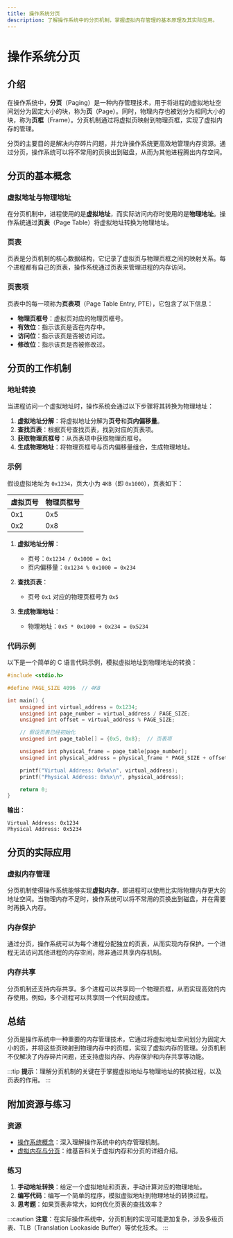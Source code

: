 ```yaml
---
title: 操作系统分页
description: 了解操作系统中的分页机制，掌握虚拟内存管理的基本原理及其实际应用。
---
```


# 操作系统分页

## 介绍

在操作系统中，**分页**（Paging）是一种内存管理技术，用于将进程的虚拟地址空间划分为固定大小的块，称为**页**（Page）。同时，物理内存也被划分为相同大小的块，称为**页框**（Frame）。分页机制通过将虚拟页映射到物理页框，实现了虚拟内存的管理。

分页的主要目的是解决内存碎片问题，并允许操作系统更高效地管理内存资源。通过分页，操作系统可以将不常用的页换出到磁盘，从而为其他进程腾出内存空间。

## 分页的基本概念

### 虚拟地址与物理地址

在分页机制中，进程使用的是**虚拟地址**，而实际访问内存时使用的是**物理地址**。操作系统通过**页表**（Page Table）将虚拟地址转换为物理地址。

### 页表

页表是分页机制的核心数据结构，它记录了虚拟页与物理页框之间的映射关系。每个进程都有自己的页表，操作系统通过页表来管理进程的内存访问。

### 页表项

页表中的每一项称为**页表项**（Page Table Entry, PTE），它包含了以下信息：

- **物理页框号**：虚拟页对应的物理页框号。
- **有效位**：指示该页是否在内存中。
- **访问位**：指示该页是否被访问过。
- **修改位**：指示该页是否被修改过。

## 分页的工作机制

### 地址转换

当进程访问一个虚拟地址时，操作系统会通过以下步骤将其转换为物理地址：

1. **虚拟地址分解**：将虚拟地址分解为**页号**和**页内偏移量**。
2. **查找页表**：根据页号查找页表，找到对应的页表项。
3. **获取物理页框号**：从页表项中获取物理页框号。
4. **生成物理地址**：将物理页框号与页内偏移量组合，生成物理地址。

### 示例

假设虚拟地址为 `0x1234`，页大小为 `4KB`（即 `0x1000`），页表如下：

| 虚拟页号 | 物理页框号 |
|----------|------------|
| 0x1      | 0x5        |
| 0x2      | 0x8        |

1. **虚拟地址分解**：
   - 页号：`0x1234 / 0x1000 = 0x1`
   - 页内偏移量：`0x1234 % 0x1000 = 0x234`

2. **查找页表**：
   - 页号 `0x1` 对应的物理页框号为 `0x5`

3. **生成物理地址**：
   - 物理地址：`0x5 * 0x1000 + 0x234 = 0x5234`

### 代码示例

以下是一个简单的 C 语言代码示例，模拟虚拟地址到物理地址的转换：

```c
#include <stdio.h>

#define PAGE_SIZE 4096  // 4KB

int main() {
    unsigned int virtual_address = 0x1234;
    unsigned int page_number = virtual_address / PAGE_SIZE;
    unsigned int offset = virtual_address % PAGE_SIZE;

    // 假设页表已经初始化
    unsigned int page_table[] = {0x5, 0x8};  // 页表项

    unsigned int physical_frame = page_table[page_number];
    unsigned int physical_address = physical_frame * PAGE_SIZE + offset;

    printf("Virtual Address: 0x%x\n", virtual_address);
    printf("Physical Address: 0x%x\n", physical_address);

    return 0;
}
```

**输出**：
```
Virtual Address: 0x1234
Physical Address: 0x5234
```

## 分页的实际应用

### 虚拟内存管理

分页机制使得操作系统能够实现**虚拟内存**，即进程可以使用比实际物理内存更大的地址空间。当物理内存不足时，操作系统可以将不常用的页换出到磁盘，并在需要时再换入内存。

### 内存保护

通过分页，操作系统可以为每个进程分配独立的页表，从而实现内存保护。一个进程无法访问其他进程的内存空间，除非通过共享内存机制。

### 内存共享

分页机制还支持内存共享。多个进程可以共享同一个物理页框，从而实现高效的内存使用。例如，多个进程可以共享同一个代码段或库。

## 总结

分页是操作系统中一种重要的内存管理技术，它通过将虚拟地址空间划分为固定大小的页，并将这些页映射到物理内存中的页框，实现了虚拟内存的管理。分页机制不仅解决了内存碎片问题，还支持虚拟内存、内存保护和内存共享等功能。

:::tip
**提示**：理解分页机制的关键在于掌握虚拟地址与物理地址的转换过程，以及页表的作用。
:::

## 附加资源与练习

### 资源

- [操作系统概念](https://www.os-book.com/)：深入理解操作系统中的内存管理机制。
- [虚拟内存与分页](https://en.wikipedia.org/wiki/Virtual_memory)：维基百科关于虚拟内存和分页的详细介绍。

### 练习

1. **手动地址转换**：给定一个虚拟地址和页表，手动计算对应的物理地址。
2. **编写代码**：编写一个简单的程序，模拟虚拟地址到物理地址的转换过程。
3. **思考题**：如果页表非常大，如何优化页表的查找效率？

:::caution
**注意**：在实际操作系统中，分页机制的实现可能更加复杂，涉及多级页表、TLB（Translation Lookaside Buffer）等优化技术。
:::